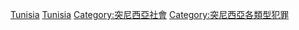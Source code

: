 [[Category:各國暴力事件|Tunisia]]
[[Category:非洲暴力|Tunisia]]
[[Category:突尼西亞社會|Category:突尼西亞社會]]
[[Category:突尼西亞各類型犯罪|Category:突尼西亞各類型犯罪]]